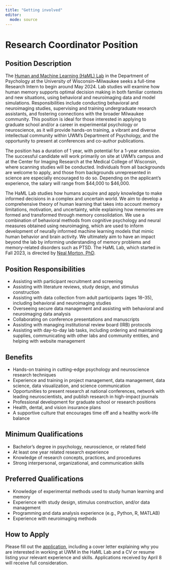 ```yaml
---
title: "Getting involved"
editor: 
  mode: source
---
```


# Research Coordinator Position

## Position Description

The [Human and Machine Learning (HaML) Lab](https://hamllab.org) in the Department of Psychology at the University of Wisconsin–Milwaukee seeks a full-time Research Intern to begin around May 2024. Lab studies will examine how human memory supports optimal decision making in both familiar contexts and new situations, using behavioral and neuroimaging data and model simulations. Responsibilities include conducting behavioral and neuroimaging studies, supervising and training undergraduate research assistants, and fostering connections with the broader Milwaukee community. This position is ideal for those interested in applying to graduate school and/or a career in experimental psychology or neuroscience, as it will provide hands-on training, a vibrant and diverse intellectual community within UWM's Department of Psychology, and the opportunity to present at conferences and co-author publications.
 
The position has a duration of 1 year, with potential for a 1-year extension. The successful candidate will work primarily on site at UWM's campus and at the Center for Imaging Research at the Medical College of Wisconsin, where scanning studies will be conducted. Individuals from all backgrounds are welcome to apply, and those from backgrounds unrepresented in science are especially encouraged to do so. Depending on the applicant's experience, the salary will range from $44,000 to $46,000.
 
The HaML Lab studies how humans acquire and apply knowledge to make informed decisions in a complex and uncertain world. We aim to develop a comprehensive theory of human learning that takes into account memory limitations, motivation, and uncertainty, while explaining how memories are formed and transformed through memory consolidation. We use a combination of behavioral methods from cognitive psychology and neural measures obtained using neuroimaging, which are used to inform development of neurally informed machine learning models that mimic human behavior and brain activity. We ultimately aim to have an impact beyond the lab by informing understanding of memory problems and memory-related disorders such as PTSD. The HaML Lab, which started in Fall 2023, is directed by [Neal Morton, PhD](people/nealmorton.html).

## Position Responsibilities

*	Assisting with participant recruitment and screening
*	Assisting with literature reviews, study design, and stimulus construction
*	Assisting with data collection from adult participants (ages 18–35), including behavioral and neuroimaging studies
*	Overseeing secure data management and assisting with behavioral and neuroimaging data analysis
*	Collaborating on conference presentations and manuscripts
*	Assisting with managing institutional review board (IRB) protocols
*	Assisting with day-to-day lab tasks, including ordering and maintaining supplies, communicating with other labs and community entities, and helping with website management

## Benefits

*	Hands-on training in cutting-edge psychology and neuroscience research techniques
*	Experience and training in project management, data management, data science, data visualization, and science communication
*	Opportunities to present research at national conferences, network with leading neuroscientists, and publish research in high-impact journals
*	Professional development for graduate school or research positions
*	Health, dental, and vision insurance plans
*	A supportive culture that encourages time off and a healthy work-life balance

## Minimum Qualifications

*	Bachelor's degree in psychology, neuroscience, or related field
*	At least one year related research experience
*	Knowledge of research concepts, practices, and procedures
*	Strong interpersonal, organizational, and communication skills

## Preferred Qualifications

*	Knowledge of experimental methods used to study human learning and memory
*	Experience with study design, stimulus construction, and/or data management
*	Programming and data analysis experience (e.g., Python, R, MATLAB)
* Experience with neuroimaging methods

## How to Apply

Please fill out the [application](https://form.jotform.com/240724870401147), including a cover letter explaining why you are interested in working at UWM in the HaML Lab and a CV or resume listing your relevant experience and skills. Applications received by April 8 will receive full consideration.
